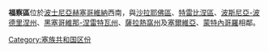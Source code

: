 {{Infomation of Subdivisions
| Map      = Image:Foča Region.svg
| MapSize  = 250px
| Nation   = 波士尼亞赫塞哥維納
| enNation = Bosnia and Herzegovina
| Lang     = [[波士尼亞語|波士尼亞語]]
| oName    = {{lang|bs|}}
| Lang1    = [[克羅埃西亞語|克羅埃西亞語]]
| oName1   = {{lang|hr|}}
| Lang2    = [[塞爾維亞語|塞爾維亞語]]
| oName2   = {{lang|sr|}}
| Lv       = 區
| Capital  = ？
| tArea    = ？
}}
'''福察區'''位於[[波士尼亞赫塞哥維納|波士尼亞赫塞哥維納]]西南，與[[沙拉耶佛區|沙拉耶佛區]]、[[特雷比涅區|特雷比涅區]]、[[波斯尼亞-波德里涅州|波斯尼亞-波德里涅州]]、[[黑塞哥維那-涅雷特瓦州|黑塞哥維那-涅雷特瓦州]]、[[薩拉熱窩州|薩拉熱窩州]]及[[塞爾維亞|塞爾維亞]]、[[蒙特內哥羅|蒙特內哥羅]]相鄰。

{{Subdivisions of Bosnia and Herzegovina}}
{{欧洲行政区划小作品}}
[[Category:塞族共和国区份|Category:塞族共和国区份]]